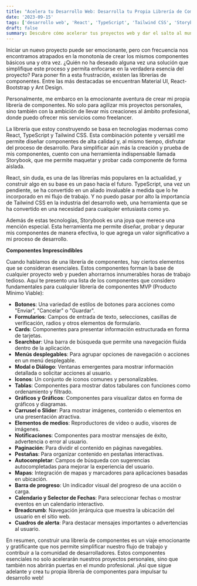 ```yaml
---
title: "Acelera tu Desarrollo Web: Desarrolla tu Propia Librería de Componentes en React, TypeScript y Tailwind CSS"
date: '2023-09-15'
tags: ['desarrollo web', 'React', 'TypeScript', 'Tailwind CSS', 'Storybook', 'librería de componentes']
draft: false
summary: Descubre cómo acelerar tus proyectos web y dar el salto al mundo profesional creando tu propia librería de componentes en React, TypeScript y Tailwind CSS. ¡Simplifica tu proceso de desarrollo hoy mismo!
---
```


Iniciar un nuevo proyecto puede ser emocionante, pero con frecuencia nos encontramos atrapados en la monotonía de crear los mismos componentes básicos una y otra vez. ¿Quién no ha deseado alguna vez una solución que simplifique este proceso y permita enfocarse en la verdadera esencia del proyecto? Para poner fin a esta frustración, existen las librerías de componentes. Entre las más destacadas se encuentran Material UI, React-Bootstrap y Ant Design.

Personalmente, me embarco en la emocionante aventura de crear mi propia librería de componentes. No solo para agilizar mis proyectos personales, sino también con la ambición de llevar mis creaciones al ámbito profesional, donde puedo ofrecer mis servicios como freelancer.

La librería que estoy construyendo se basa en tecnologías modernas como React, TypeScript y Tailwind CSS. Esta combinación potente y versátil me permite diseñar componentes de alta calidad y, al mismo tiempo, disfrutar del proceso de desarrollo. Para simplificar aún más la creación y prueba de mis componentes, cuento con una herramienta indispensable llamada Storybook, que me permite maquetar y probar cada componente de forma aislada.

React, sin duda, es una de las librerías más populares en la actualidad, y construir algo en su base es un paso hacia el futuro. TypeScript, una vez un pendiente, se ha convertido en un aliado invaluable a medida que lo he incorporado en mi flujo de trabajo. Y no puedo pasar por alto la importancia de Tailwind CSS en la industria del desarrollo web, una herramienta que se ha convertido en una necesidad para cualquier entusiasta como yo.

Además de estas tecnologías, Storybook es una joya que merece una mención especial. Esta herramienta me permite diseñar, probar y depurar mis componentes de manera efectiva, lo que agrega un valor significativo a mi proceso de desarrollo.

**Componentes Imprescindibles**

Cuando hablamos de una librería de componentes, hay ciertos elementos que se consideran esenciales. Estos componentes forman la base de cualquier proyecto web y pueden ahorrarnos innumerables horas de trabajo tedioso. Aquí te presento una lista de los componentes que considero fundamentales para cualquier librería de componentes MVP (Producto Mínimo Viable):

- **Botones**: Una variedad de estilos de botones para acciones como "Enviar", "Cancelar" o "Guardar".
- **Formularios**: Campos de entrada de texto, selecciones, casillas de verificación, radios y otros elementos de formulario.
- **Cards**: Componentes para presentar información estructurada en forma de tarjetas.
- **Searchbar**: Una barra de búsqueda que permite una navegación fluida dentro de la aplicación.
- **Menús desplegables**: Para agrupar opciones de navegación o acciones en un menú desplegable.
- **Modal o Diálogo**: Ventanas emergentes para mostrar información detallada o solicitar acciones al usuario.
- **Iconos**: Un conjunto de iconos comunes y personalizables.
- **Tablas**: Componentes para mostrar datos tabulares con funciones como ordenamiento y filtrado.
- **Gráficos y Gráficos**: Componentes para visualizar datos en forma de gráficos y diagramas.
- **Carrusel o Slider**: Para mostrar imágenes, contenido o elementos en una presentación atractiva.
- **Elementos de medios**: Reproductores de video o audio, visores de imágenes.
- **Notificaciones**: Componentes para mostrar mensajes de éxito, advertencia o error al usuario.
- **Paginación**: Para dividir el contenido en páginas navegables.
- **Pestañas**: Para organizar contenido en pestañas interactivas.
- **Autocompletar**: Campos de búsqueda con sugerencias autocompletadas para mejorar la experiencia del usuario.
- **Mapas**: Integración de mapas y marcadores para aplicaciones basadas en ubicación.
- **Barra de progreso**: Un indicador visual del progreso de una acción o carga.
- **Calendario y Selector de Fechas**: Para seleccionar fechas o mostrar eventos en un calendario interactivo.
- **Breadcrumb**: Navegación jerárquica que muestra la ubicación del usuario en el sitio web.
- **Cuadros de alerta**: Para destacar mensajes importantes o advertencias al usuario.

En resumen, construir una librería de componentes es un viaje emocionante y gratificante que nos permite simplificar nuestro flujo de trabajo y contribuir a la comunidad de desarrolladores. Estos componentes esenciales no solo acelerarán nuestros proyectos personales, sino que también nos abrirán puertas en el mundo profesional. ¡Así que sigue adelante y crea tu propia librería de componentes para impulsar tu desarrollo web!
